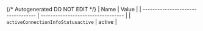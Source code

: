 {/* Autogenerated DO NOT EDIT  */}
| Name                               | Value                              |
| ---------------------------------- | ---------------------------------- |
| `activeConnectionInfoStatusactive` | active                             |